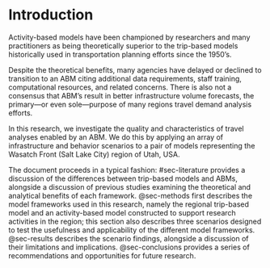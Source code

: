 # Introduction

Activity-based models have been championed by researchers and many practitioners as being theoretically superior to the trip-based models historically used in transportation planning efforts since the 1950's.

Despite the theoretical benefits, many agencies have delayed or declined to transition to an ABM citing additional data requirements, staff training, computational resources, and related concerns.
There is also not a consensus that ABM's result in better infrastructure volume forecasts, the primary---or even sole---purpose  of many regions travel demand analysis efforts.

In this research, we investigate the quality and characteristics of travel analyses enabled by an ABM.
We do this by applying an array of infrastructure and behavior scenarios to a pair of models representing the Wasatch Front (Salt Lake City) region of Utah, USA.

The document proceeds in a typical fashion: #sec-literature provides a discussion of the differences between trip-based models and ABMs, alongside a discussion of previous studies examining the theoretical and analytical benefits of each framework.
@sec-methods first describes the model frameworks used in this research, namely the regional trip-based model and an activity-based model constructed to support research activities in the region; this section also describes three scenarios designed to test the usefulness and applicability of the different model frameworks.
@sec-results describes the scenario findings, alongside a discussion of their limitations and implications.
@sec-conclusions provides a series of recommendations and opportunities for future research. 